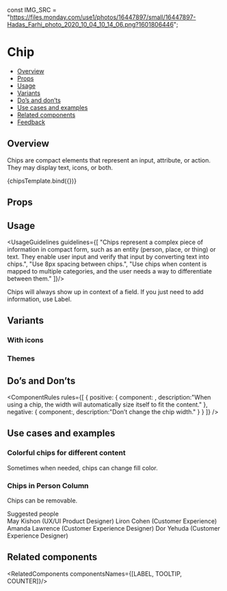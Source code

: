 
<Meta title="Components/Chips/Chip" component={Chips} />

<!--- Component template -->

const IMG_SRC =
  "https://files.monday.com/use1/photos/16447897/small/16447897-Hadas_Farhi_photo_2020_10_04_10_14_06.png?1601806446";

<!--- Component documentation -->

# Chip

- [Overview](#overview)
- [Props](#props)
- [Usage](#usage)
- [Variants](#variants)
- [Do’s and don’ts](#dos-and-donts)
- [Use cases and examples](#use-cases-and-examples)
- [Related components](#related-components)
- [Feedback](#feedback)

## Overview

Chips are compact elements that represent an input, attribute, or action. They may display text, icons, or both.

<Canvas>
  <Story name="Overview"
        args={{label: "This is a chip", readOnly: true}}>
    {chipsTemplate.bind({})}
  </Story>
</Canvas>

## Props
<ArgsTable of={Chips} />

## Usage
<UsageGuidelines guidelines={[
  "Chips represent a complex piece of information in compact form, such as an entity (person, place, or thing) or text. They enable user input and verify that input by converting text into chips.",
  "Use 8px spacing between chips.",
  "Use chips when content is mapped to multiple categories, and the user needs a way to differentiate between them."
]}/>


<Tip title="Tip">Chips will always show up in context of a field. If you just need to add information, use Label.</Tip>

## Variants
### With icons

<Canvas>
  <Story name="With icons">
    <Chips label="Chip with left icon" leftIcon={Email} readOnly /> 
    <Chips label="Chip with right icon" rightIcon={Email} readOnly /> 
  </Story>
</Canvas>

### Themes
<Canvas>
  <Story name="Themes">
    <Chips label="This is a long chip" /> 
    <Chips label="Chip negative" color={Chips.colors.NEGATIVE} /> 
    <Chips label="Chip positive" color={Chips.colors.POSITIVE} /> 
    <Chips label="Disabled" disabled={true} /> 
  </Story>
</Canvas>

## Do’s and Don’ts
<ComponentRules
  rules={[
    {
      positive: {
        component: <Chips label="Jason Tal" readOnly />,
        description:"When using a chip, the width will automatically size itself to fit the content."
      },
      negative: {
        component:<Chips label="This is a chip" readOnly />,
        description:"Don’t change the chip width."
      }
    }
  ]}
/>


## Use cases and examples
### Colorful chips for different content
Sometimes when needed, chips can change fill color. 

<Canvas>
 <Story name="Colorful chips for different content">
    <DialogContentContainer className="monday-style-story-avatar_search-bar">
      <div className="monday-style-story-avatar_item"><Chips label="January" color={Chips.colors.POSITIVE} /></div>
      <Search />
      <div className="monday-style-story-avatar_item"><Chips label="August" readOnly={true} color="#ECDFF8" /></div>
      <div className="monday-style-story-avatar_item"><Chips label="April" readOnly={true} color="#FEE3FB" /></div>
      <div className="monday-style-story-avatar_item"><Chips label="March" readOnly={true} color="#FFEFB3" /></div>
    </DialogContentContainer>
  </Story>
</Canvas>


### Chips in Person Column
Chips can be removable.

<Canvas>
 <Story name="Chips in Person Column">
    <DialogContentContainer className="monday-style-story-avatar_search-bar">
      <Search placeholder="Search names, positions, or a team" />
      <MultipleStoryElementsWrapper>
        <Chips label="Esther Schanler" />
        <Chips label="Itai Shabtai" />
      </MultipleStoryElementsWrapper>
      <div className="monday-style-story-avatar_lable">Suggested people</div>
      <MultipleStoryElementsWrapper className="monday-style-story-avatar_search">
        <MultipleStoryElementsWrapper>
          <Avatar size={Avatar.sizes.LARGE} src={IMG_SRC} type={Avatar.types.IMG} />
          <span>May Kishon  (UX/UI Product Designer)</span>
        </MultipleStoryElementsWrapper>
        <MultipleStoryElementsWrapper>
          <Avatar size={Avatar.sizes.LARGE} backgroundColor="#784BD1" text="LC" type={Avatar.types.TEXT} />
          <span>Liron Cohen  (Customer Experience)</span>
        </MultipleStoryElementsWrapper>
        <MultipleStoryElementsWrapper>
          <Avatar size={Avatar.sizes.LARGE} text="DY" type={Avatar.types.TEXT} />
          <span>Amanda Lawrence  (Customer Experience Designer)</span>
        </MultipleStoryElementsWrapper>
        <MultipleStoryElementsWrapper>
          <Avatar size={Avatar.sizes.LARGE} src={IMG_SRC} type={Avatar.types.IMG} />
          <span>Dor Yehuda  (Customer Experience Designer)</span>
        </MultipleStoryElementsWrapper>
      </MultipleStoryElementsWrapper>
    </DialogContentContainer>
  </Story>
</Canvas>

## Related components
<RelatedComponents componentsNames={[LABEL, TOOLTIP, COUNTER]}/>